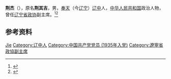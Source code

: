 '''荆杰'''（{{bd|1915年||1972年|}}），原名'''荆其吉'''，男，[[奉天|奉天]]（今[[辽宁|辽宁]]）[[辽中|辽中]]人，[[中华人民共和国|中华人民共和国]]政治人物，曾任[[辽宁省政协|辽宁省政协]]副主席。<ref>{{Cite web|title=荆杰轶事|author=荆其柱|url=http://www.jingsjz.com/news/2013/1022/200.html|accessdate=2020-09-29|work=荆氏家族网}}</ref><ref>{{Cite book|title=中华人民共和国职官志|author=何虎生, 李耀东, 向常福主编|publisher=中国社会出版社|year=2003|isbn=9787800883934|location=北京|pages=}}</ref>

== 参考资料 ==
{{reflist}}

{{中国人物小作品}}

{{Authority control}}
{{DEFAULTSORT:Jing荆}}
[[Category:荆姓|Jie]]
[[Category:辽中人|Category:辽中人]]
[[Category:中国共产党党员_(1935年入党)|Category:中国共产党党员 (1935年入党)]]
[[Category:遼寧省政協副主席|Category:遼寧省政協副主席]]